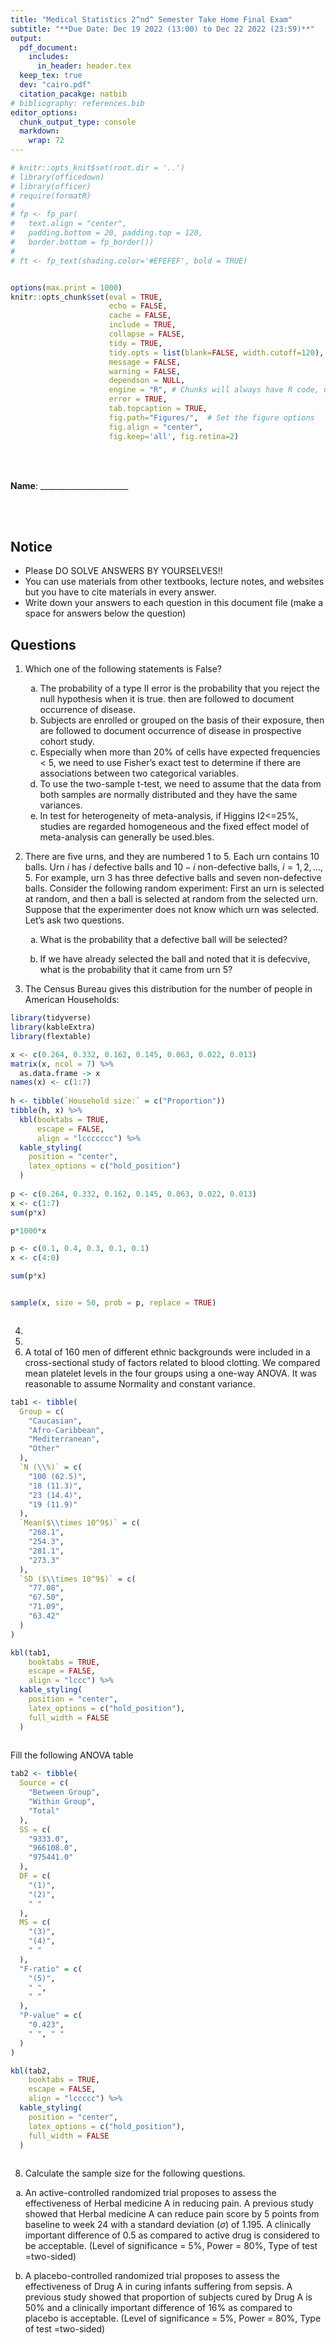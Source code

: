 ```yaml
---
title: "Medical Statistics 2^nd^ Semester Take Home Final Exam"
subtitle: "**Due Date: Dec 19 2022 (13:00) to Dec 22 2022 (23:59)**"
output: 
  pdf_document: 
    includes:
      in_header: header.tex
  keep_tex: true
  dev: "cairo.pdf"
  citation_pacakge: natbib
# bibliography: references.bib       
editor_options: 
  chunk_output_type: console
  markdown: 
    wrap: 72
---
```


```r
# knitr::opts_knit$set(root.dir = '..')
# library(officedown)
# library(officer)
# require(formatR)
# 
# fp <- fp_par(
#   text.align = "center", 
#   padding.bottom = 20, padding.top = 120, 
#   border.bottom = fp_border())
# 
# ft <- fp_text(shading.color='#EFEFEF', bold = TRUE)


options(max.print = 1000)
knitr::opts_chunk$set(eval = TRUE,
                      echo = FALSE,
                      cache = FALSE,
                      include = TRUE,
                      collapse = FALSE,
                      tidy = TRUE,
                      tidy.opts = list(blank=FALSE, width.cutoff=120),
                      message = FALSE,
                      warning = FALSE,
                      dependson = NULL,
                      engine = "R", # Chunks will always have R code, unless noted
                      error = TRUE,
                      tab.topcaption = TRUE, 
                      fig.path="Figures/",  # Set the figure options
                      fig.align = "center",
                      fig.keep='all', fig.retina=2)
```



<br/> <br/>

**Name**: \_\_\_\_\_\_\_\_\_\_\_\_\_\_\_\_\_\_\_\_\_\_

<br/> <br/>


## **Notice**

- Please DO SOLVE ANSWERS BY YOURSELVES!!
- You can use materials from other textbooks, lecture notes, and websites but you have to cite 
materials in every answer. 
- Write down your answers to each question in this document file (make a space for answers below the question)

## **Questions**

1. Which one of the following statements is False?

   a. The probability of a type II error is the probability that you reject the null hypothesis when it is true.
   then are followed to document occurrence of disease.
   b. Subjects are enrolled or grouped on the basis of their exposure, then are followed to document occurrence of disease in prospective cohort study.
   c. Especially when more than 20% of cells have expected frequencies < 5, we need to use Fisher's exact test to determine if there are associations between two categorical variables.
   d. To use the two-sample t-test, we need to assume that the data from both samples are normally distributed and they have the same variances.
   e. In test for heterogeneity of meta-analysis, if Higgins I2<=25%, studies are regarded homogeneous and the fixed effect model of meta-analysis can generally be used.bles.


2. There are five urns, and they are numbered 1 to 5. Each urn contains 10 balls. Urn $i$ has $i$ defective balls and $10-i$ non-defective balls, $i=1,2,\ldots,5$. For example, urn 3 has three defective balls and seven non-defective balls. Consider the following random experiment: First an urn is selected at random, and then a ball is selected at random from the selected urn. Suppose that the experimenter does not know which urn was selected. Let's ask two questions. 

   a) What is the probability that a defective ball will be selected? 
   
   b) If we have already selected the ball and noted that it is defecvive, what is the probability that it came from urn 5?


3. The Census Bureau gives this distribution for the number of people in American Households: 

```r
library(tidyverse)
library(kableExtra)
library(flextable)

x <- c(0.264, 0.332, 0.162, 0.145, 0.063, 0.022, 0.013)
matrix(x, ncol = 7) %>% 
  as.data.frame -> x
names(x) <- c(1:7)
  
h <- tibble(`Household size:` = c("Proportion"))
tibble(h, x) %>% 
  kbl(booktabs = TRUE, 
      escape = FALSE, 
      align = "lccccccc") %>% 
  kable_styling(
    position = "center", 
    latex_options = c("hold_position")
  )
  
p <- c(0.264, 0.332, 0.162, 0.145, 0.063, 0.022, 0.013)
x <- c(1:7)
sum(p*x)

p*1000*x

p <- c(0.1, 0.4, 0.3, 0.1, 0.1)
x <- c(4:0)

sum(p*x)


sample(x, size = 50, prob = p, replace = TRUE)



```



4. 


5. 
   
   

6. A total of 160 men of different ethnic backgrounds were included in a cross-sectional study of factors related to blood clotting. We compared mean platelet levels in the four groups using a one-way ANOVA. It was reasonable to assume Normality and constant variance.


```r
tab1 <- tibble(
  Group = c(
    "Caucasian",
    "Afro-Caribbean",
    "Mediterranean",
    "Other"
  ),
  `N (\\%)` = c(
    "100 (62.5)",
    "18 (11.3)",
    "23 (14.4)",
    "19 (11.9)"
  ),
  `Mean($\\times 10^9$)` = c(
    "268.1",
    "254.3",
    "281.1",
    "273.3"
  ),
  `SD ($\\times 10^9$)` = c(
    "77.08",
    "67.50",
    "71.09",
    "63.42"
  )
)

kbl(tab1,
    booktabs = TRUE,
    escape = FALSE,
    align = "lccc") %>%
  kable_styling(
    position = "center",
    latex_options = c("hold_position"),
    full_width = FALSE
  )
  

```

Fill the following ANOVA table

```r
tab2 <- tibble(
  Source = c(
    "Between Group", 
    "Within Group", 
    "Total"
  ), 
  SS = c(
    "9333.0", 
    "966108.0", 
    "975441.0"
  ), 
  DF = c(
    "(1)", 
    "(2)", 
    " "
  ), 
  MS = c(
    "(3)", 
    "(4)", 
    " "
  ), 
  "F-ratio" = c(
    "(5)", 
    " ", 
    " "
  ), 
  "P-value" = c(
    "0.423", 
    " ", " "
  )
)

kbl(tab2, 
    booktabs = TRUE, 
    escape = FALSE, 
    align = "lccccc") %>% 
  kable_styling(
    position = "center",
    latex_options = c("hold_position"), 
    full_width = FALSE
  )
  

```





8. Calculate the sample size for the following questions.

  a) An active-controlled randomized trial proposes to assess the effectiveness of Herbal medicine A in reducing pain. A previous study showed that Herbal medicine A can reduce pain score by 5 points from baseline to week 24 with a standard deviation ($\sigma$) of 1.195. A clinically important difference of 0.5 as compared to active drug is considered to be acceptable. (Level of significance = 5%, Power = 80%, Type of test =two-sided)

  b) A placebo-controlled randomized trial proposes to assess the effectiveness of Drug A in curing infants suffering from sepsis. A previous study showed that proportion of subjects cured by Drug A is 50% and a clinically important difference of 16% as compared to placebo is acceptable. (Level of significance = 5%, Power = 80%, Type of test =two-sided)








